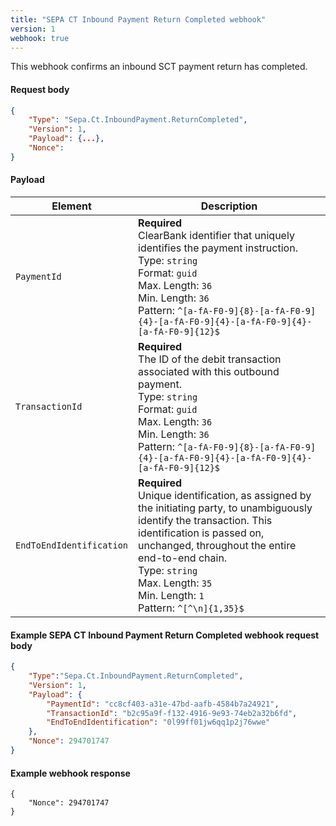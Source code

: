 ```yaml
---
title: "SEPA CT Inbound Payment Return Completed webhook"
version: 1
webhook: true
---
```


This webhook confirms an inbound SCT payment return has completed.

#### Request body

```json
{
    "Type": "Sepa.Ct.InboundPayment.ReturnCompleted",
    "Version": 1,
    "Payload": {...},
    "Nonce":
}
```

#### Payload
| Element                  | Description                                                                                                                                                                                                                                                                                                |
| ------------------------ | ---------------------------------------------------------------------------------------------------------------------------------------------------------------------------------------------------------------------------------------------------------------------------------------------------------- |
| `PaymentId`              | **Required**<br />ClearBank identifier that uniquely identifies the payment instruction.<br/>Type: `string`<br/>Format: `guid`<br/>Max. Length: `36`<br/>Min. Length: `36`<br /> Pattern: `^[a-fA-F0-9]{8}-[a-fA-F0-9]{4}-[a-fA-F0-9]{4}-[a-fA-F0-9]{4}-[a-fA-F0-9]{12}$`                                  |
| `TransactionId`          | **Required**<br />The ID of the debit transaction associated with this outbound payment.<br/>Type: `string`<br/>Format: `guid`<br/>Max. Length: `36`<br/>Min. Length: `36`<br />Pattern: `^[a-fA-F0-9]{8}-[a-fA-F0-9]{4}-[a-fA-F0-9]{4}-[a-fA-F0-9]{4}-[a-fA-F0-9]{12}$`                                   |
| `EndToEndIdentification` | **Required**<br />Unique identification, as assigned by the initiating party, to unambiguously identify the transaction. This identification is passed on, unchanged, throughout the entire end-to-end chain.<br/>Type: `string`<br/>Max. Length: `35`<br/>Min. Length: `1` <br/> Pattern: `^[^\n]{1,35}$` |

#### Example SEPA CT Inbound Payment Return Completed webhook request body

```json
{
    "Type":"Sepa.Ct.InboundPayment.ReturnCompleted",
    "Version": 1,
    "Payload": {
        "PaymentId": "cc8cf403-a31e-47bd-aafb-4584b7a24921",
        "TransactionId": "b2c95a9f-f132-4916-9e93-74eb2a32b6fd",
        "EndToEndIdentification": "0l99ff01jw6qq1p2j76wwe"
    },
    "Nonce": 294701747
}
```

#### Example webhook response
```
{
    "Nonce": 294701747
}
```